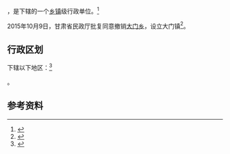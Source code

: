{{中国乡级行政区|62/05/02/205/000}}

'''{{PAGENAMEBASE}}'''，是{{PRC admin/fullname|62/05/02/205/000|3}}下辖的一个[[乡镇|乡镇]]级行政单位。<ref>{{PRC admin/ref sgc|{{PRC admin/parent|62/05/02/205/000}}}}</ref>

2015年10月9日，甘肃省民政厅批复同意撤销[[大门乡|大门乡]]，设立大门镇<ref>{{Cite web |url=http://www.gsmz.gov.cn/articles/2015/11/06/article_5_108487_1.html |title=甘肃省民政厅关于天水市秦州区齐寿乡等22个乡撤乡改镇的批复（甘民复〔2015〕113号） |access-date=2017-09-16 |archive-date=2017-09-17 |archive-url=https://web.archive.org/web/20170917032309/http://www.gsmz.gov.cn/articles/2015/11/06/article_5_108487_1.html |dead-url=yes }}</ref>。

== 行政区划 ==

{{PAGENAMEBASE}}下辖以下地区：<ref>{{PRC admin/ref sgc|62/05/02/205/000}}</ref>

{{PRC admin/children|62/05/02/205/000}}。

== 参考资料 ==

{{reflist}}

{{行政区划小作品}}
{{PRC admin/navcat|62/05/02/205/000}}